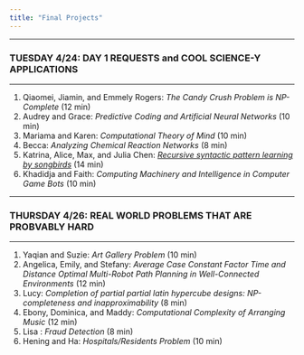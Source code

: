```yaml
---
title: "Final Projects"
---
```


<hr>
### TUESDAY 4/24: DAY 1 REQUESTS and COOL SCIENCE-Y APPLICATIONS 
<hr>
1. Qiaomei, Jiamin, and Emmely Rogers: _The Candy Crush Problem is NP-Complete_ (12 min)
2. Audrey and Grace: _Predictive Coding and Artificial Neural Networks_ (10 min)
3. Mariama and Karen: _Computational Theory of Mind_ (10 min)
4. Becca: _Analyzing Chemical Reaction Networks_ (8 min)
5. Katrina, Alice, Max, and Julia Chen: _[Recursive syntactic pattern learning by songbirds](https://granieri.github.io/songbird-syntax/)_ (14 min)
6. Khadidja and Faith: _Computing Machinery and Intelligence in Computer Game Bots_ (10 min)

<hr>
### THURSDAY 4/26: REAL WORLD PROBLEMS THAT ARE PROBVABLY HARD
<hr>
1. Yaqian and Suzie: _Art Gallery Problem_ (10 min)
2. Angelica, Emily, and Stefany: _Average Case Constant Factor Time and Distance Optimal Multi-Robot Path Planning in Well-Connected Environments_ (12 min)
3. Lucy: _Completion of partial partial latin hypercube designs: NP-completeness and inapproximability_ (8 min)
4. Ebony, Dominica, and Maddy: _Computational Complexity of Arranging Music_ (12 min)
5. Lisa : _Fraud Detection_ (8 min)
6. Hening and Ha: _Hospitals/Residents Problem_ (10 min)